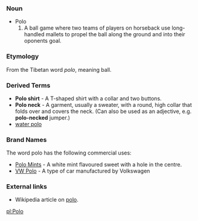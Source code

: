 === Noun ===
* Polo
*# A ball game where two teams of players on horseback use long-handled mallets to propel the ball along the ground and into their oponents goal.

=== Etymology ===
From the Tibetan word ''polo'', meaning ball.

=== Derived Terms ===
* '''Polo shirt''' - A T-shaped shirt with a collar and two buttons.
* '''Polo neck''' - A garment, usually a sweater, with a round, high collar that folds over and covers the neck. (Can also be used as an adjective, e.g. '''polo-necked''' jumper.)
* [[water polo]]

=== Brand Names ===
The word polo has the following commercial uses:
* [[w:polo (mint)|Polo Mints]] - A white mint flavoured sweet with a hole in the centre.
* [[w:VW Polo|VW Polo]] - A type of car manufactured by Volkswagen

===External links===
* Wikipedia article on [[w:polo|polo]].

[[pl:Polo]]